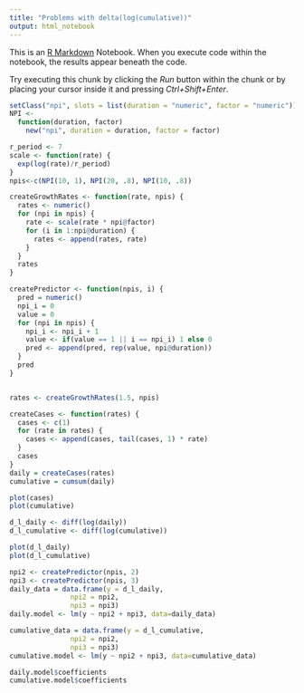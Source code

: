 ```yaml
---
title: "Problems with delta(log(cumulative))"
output: html_notebook
---
```


This is an [R Markdown](http://rmarkdown.rstudio.com) Notebook. When you execute code within the notebook, the results appear beneath the code. 

Try executing this chunk by clicking the *Run* button within the chunk or by placing your cursor inside it and pressing *Ctrl+Shift+Enter*. 

```r
setClass("npi", slots = list(duration = "numeric", factor = "numeric"))
NPI <-
  function(duration, factor)
    new("npi", duration = duration, factor = factor)

r_period <- 7
scale <- function(rate) {
  exp(log(rate)/r_period)
}
npis<-c(NPI(10, 1), NPI(20, .8), NPI(10, .8))

createGrowthRates <- function(rate, npis) {
  rates <- numeric()
  for (npi in npis) {
    rate <- scale(rate * npi@factor)
    for (i in 1:npi@duration) {
      rates <- append(rates, rate)
    }
  }
  rates
}

createPredictor <- function(npis, i) {
  pred = numeric()
  npi_i = 0
  value = 0
  for (npi in npis) {
    npi_i <- npi_i + 1
    value <- if(value == 1 || i == npi_i) 1 else 0
    pred <- append(pred, rep(value, npi@duration))
  }
  pred
}


rates <- createGrowthRates(1.5, npis)

createCases <- function(rates) {
  cases <- c(1)
  for (rate in rates) {
    cases <- append(cases, tail(cases, 1) * rate)
  }
  cases
}
daily = createCases(rates)
cumulative = cumsum(daily)

plot(cases)
plot(cumulative)

d_l_daily <- diff(log(daily))
d_l_cumulative <- diff(log(cumulative))

plot(d_l_daily)
plot(d_l_cumulative)

npi2 <- createPredictor(npis, 2)
npi3 <- createPredictor(npis, 3)
daily_data = data.frame(y = d_l_daily,
               npi2 = npi2,
               npi3 = npi3)
daily.model <- lm(y ~ npi2 + npi3, data=daily_data)

cumulative_data = data.frame(y = d_l_cumulative,
               npi2 = npi2,
               npi3 = npi3)
cumulative.model <- lm(y ~ npi2 + npi3, data=cumulative_data)

daily.model$coefficients
cumulative.model$coefficients


```
